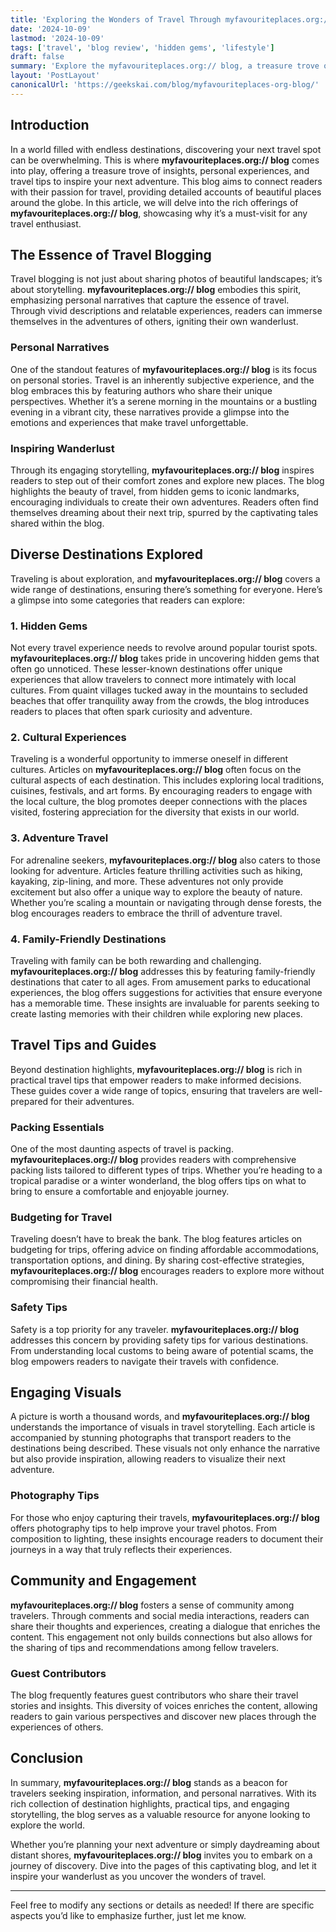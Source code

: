 ```yaml
---
title: 'Exploring the Wonders of Travel Through myfavouriteplaces.org:// blog'
date: '2024-10-09'
lastmod: '2024-10-09'
tags: ['travel', 'blog review', 'hidden gems', 'lifestyle']
draft: false
summary: 'Explore the myfavouriteplaces.org:// blog, a treasure trove of travel inspiration, unique destinations, and practical tips for exploring the world.'
layout: 'PostLayout'
canonicalUrl: 'https://geekskai.com/blog/myfavouriteplaces-org-blog/'
---
```


## Introduction

In a world filled with endless destinations, discovering your next travel spot can be overwhelming. This is where **myfavouriteplaces.org:// blog** comes into play, offering a treasure trove of insights, personal experiences, and travel tips to inspire your next adventure. This blog aims to connect readers with their passion for travel, providing detailed accounts of beautiful places around the globe. In this article, we will delve into the rich offerings of **myfavouriteplaces.org:// blog**, showcasing why it’s a must-visit for any travel enthusiast.

## The Essence of Travel Blogging

Travel blogging is not just about sharing photos of beautiful landscapes; it’s about storytelling. **myfavouriteplaces.org:// blog** embodies this spirit, emphasizing personal narratives that capture the essence of travel. Through vivid descriptions and relatable experiences, readers can immerse themselves in the adventures of others, igniting their own wanderlust.

### Personal Narratives

One of the standout features of **myfavouriteplaces.org:// blog** is its focus on personal stories. Travel is an inherently subjective experience, and the blog embraces this by featuring authors who share their unique perspectives. Whether it’s a serene morning in the mountains or a bustling evening in a vibrant city, these narratives provide a glimpse into the emotions and experiences that make travel unforgettable.

### Inspiring Wanderlust

Through its engaging storytelling, **myfavouriteplaces.org:// blog** inspires readers to step out of their comfort zones and explore new places. The blog highlights the beauty of travel, from hidden gems to iconic landmarks, encouraging individuals to create their own adventures. Readers often find themselves dreaming about their next trip, spurred by the captivating tales shared within the blog.

## Diverse Destinations Explored

Traveling is about exploration, and **myfavouriteplaces.org:// blog** covers a wide range of destinations, ensuring there’s something for everyone. Here’s a glimpse into some categories that readers can explore:

### 1. Hidden Gems

Not every travel experience needs to revolve around popular tourist spots. **myfavouriteplaces.org:// blog** takes pride in uncovering hidden gems that often go unnoticed. These lesser-known destinations offer unique experiences that allow travelers to connect more intimately with local cultures. From quaint villages tucked away in the mountains to secluded beaches that offer tranquility away from the crowds, the blog introduces readers to places that often spark curiosity and adventure.

### 2. Cultural Experiences

Traveling is a wonderful opportunity to immerse oneself in different cultures. Articles on **myfavouriteplaces.org:// blog** often focus on the cultural aspects of each destination. This includes exploring local traditions, cuisines, festivals, and art forms. By encouraging readers to engage with the local culture, the blog promotes deeper connections with the places visited, fostering appreciation for the diversity that exists in our world.

### 3. Adventure Travel

For adrenaline seekers, **myfavouriteplaces.org:// blog** also caters to those looking for adventure. Articles feature thrilling activities such as hiking, kayaking, zip-lining, and more. These adventures not only provide excitement but also offer a unique way to explore the beauty of nature. Whether you’re scaling a mountain or navigating through dense forests, the blog encourages readers to embrace the thrill of adventure travel.

### 4. Family-Friendly Destinations

Traveling with family can be both rewarding and challenging. **myfavouriteplaces.org:// blog** addresses this by featuring family-friendly destinations that cater to all ages. From amusement parks to educational experiences, the blog offers suggestions for activities that ensure everyone has a memorable time. These insights are invaluable for parents seeking to create lasting memories with their children while exploring new places.

## Travel Tips and Guides

Beyond destination highlights, **myfavouriteplaces.org:// blog** is rich in practical travel tips that empower readers to make informed decisions. These guides cover a wide range of topics, ensuring that travelers are well-prepared for their adventures.

### Packing Essentials

One of the most daunting aspects of travel is packing. **myfavouriteplaces.org:// blog** provides readers with comprehensive packing lists tailored to different types of trips. Whether you’re heading to a tropical paradise or a winter wonderland, the blog offers tips on what to bring to ensure a comfortable and enjoyable journey.

### Budgeting for Travel

Traveling doesn’t have to break the bank. The blog features articles on budgeting for trips, offering advice on finding affordable accommodations, transportation options, and dining. By sharing cost-effective strategies, **myfavouriteplaces.org:// blog** encourages readers to explore more without compromising their financial health.

### Safety Tips

Safety is a top priority for any traveler. **myfavouriteplaces.org:// blog** addresses this concern by providing safety tips for various destinations. From understanding local customs to being aware of potential scams, the blog empowers readers to navigate their travels with confidence.

## Engaging Visuals

A picture is worth a thousand words, and **myfavouriteplaces.org:// blog** understands the importance of visuals in travel storytelling. Each article is accompanied by stunning photographs that transport readers to the destinations being described. These visuals not only enhance the narrative but also provide inspiration, allowing readers to visualize their next adventure.

### Photography Tips

For those who enjoy capturing their travels, **myfavouriteplaces.org:// blog** offers photography tips to help improve your travel photos. From composition to lighting, these insights encourage readers to document their journeys in a way that truly reflects their experiences.

## Community and Engagement

**myfavouriteplaces.org:// blog** fosters a sense of community among travelers. Through comments and social media interactions, readers can share their thoughts and experiences, creating a dialogue that enriches the content. This engagement not only builds connections but also allows for the sharing of tips and recommendations among fellow travelers.

### Guest Contributors

The blog frequently features guest contributors who share their travel stories and insights. This diversity of voices enriches the content, allowing readers to gain various perspectives and discover new places through the experiences of others.

## Conclusion

In summary, **myfavouriteplaces.org:// blog** stands as a beacon for travelers seeking inspiration, information, and personal narratives. With its rich collection of destination highlights, practical tips, and engaging storytelling, the blog serves as a valuable resource for anyone looking to explore the world. 

Whether you’re planning your next adventure or simply daydreaming about distant shores, **myfavouriteplaces.org:// blog** invites you to embark on a journey of discovery. Dive into the pages of this captivating blog, and let it inspire your wanderlust as you uncover the wonders of travel.

---

Feel free to modify any sections or details as needed! If there are specific aspects you’d like to emphasize further, just let me know.

